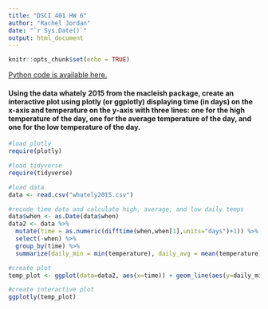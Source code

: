 ```yaml
---
title: "DSCI 401 HW 6"
author: "Rachel Jordan"
date: "`r Sys.Date()`"
output: html_document
---
```


```r
knitr::opts_chunk$set(echo = TRUE)
```

[Python code is available here.](https://colab.research.google.com/drive/1oji7_9C7v7-k2vA4sAF8ozg1HlpBiEC_?usp=sharing)

#### Using the data whately 2015 from the macleish package, create an interactive plot using plotly (or ggplotly) displaying time (in days) on the x-axis and temperature on the y-axis with three lines: one for the high temperature of the day, one for the average temperature of the day, and one for the low temperature of the day.

```r
#load plotly
require(plotly)

#load tidyverse
require(tidyverse)

#load data
data <- read.csv("whately2015.csv")

#recode time data and calculate high, average, and low daily temps
data$when <- as.Date(data$when)
data2 <- data %>% 
  mutate(time = as.numeric(difftime(when,when[1],units="days")+1)) %>% 
  select(-when) %>% 
  group_by(time) %>% 
  summarize(daily_min = min(temperature), daily_avg = mean(temperature), daily_max = max(temperature)) 

#create plot
temp_plot <- ggplot(data=data2, aes(x=time)) + geom_line(aes(y=daily_min),color="blue") + geom_line(aes(y=daily_avg),color="green") + geom_line(aes(y=daily_max),color="red") + xlab("Time in Days") + ylab("Temperature") + ggtitle("Temperature over Time")

#create interactive plot
ggplotly(temp_plot)
```
